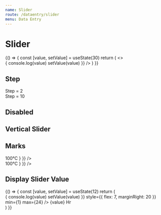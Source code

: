 ```yaml
---
name: Slider
route: /dataentry/slider
menu: Data Entry
---
```



# Slider

<Playground>
  {() => {
    const [value, setValue] = useState(30)
    return (
      <>
        <Slider defaultValue={30} />
        <br />
        <Slider
          value={value}
          onChange={(value) => {
            console.log(value)
            setValue(value)
          }}
        />
      </>
    )
  }}
</Playground>

## Step

<Playground>
  <Text>Step = 2</Text>
  <Slider defaultValue={30} step={2} />
  <br />
  <Text>Step = 10</Text>
  <Slider defaultValue={30} step={10} />
</Playground>

## Disabled

<Playground>
  <Slider defaultValue={30} disabled />
</Playground>

## Vertical Slider

<Playground>
  <div style={{ height: 300 }}>
    <Slider defaultValue={30} vertical />
  </div>
</Playground>

## Marks

<Playground>
  <Slider
    defaultValue={30}
    marks={{
      0: '0°C',
      26: '26°C',
      37: '37°C',
      100: {
        style: {
          color: '#f50'
        },
        label: <strong>100°C</strong>
      }
    }}
  />
  <br />
  <div style={{ height: 300 }}>
    <Slider
      defaultValue={30}
      vertical
      marks={{
        0: '0°C',
        26: '26°C',
        37: '37°C',
        100: {
          style: {
            color: '#f50'
          },
          label: <strong>100°C</strong>
        }
      }}
    />
  </div>
</Playground>

## Display Slider Value

<Playground>
  {() => {
    const [value, setValue] = useState(12)
    return (
      <div
        style={{
          borderRadius: 4,
          backgroundColor: '#e0e0e0',
          display: 'flex',
          alignItems: 'center',
          padding: 20,
          width: 200
        }}
      >
        <Slider
          value={value}
          onChange={(value) => {
            console.log(value)
            setValue(value)
          }}
          style={{ flex: 7, marginRight: 20 }}
          min={1}
          max={24}
        />
        <Text strong style={{ flex: 3 }}>
          {value} Hr
        </Text>
      </div>
    )
  }}
</Playground>
